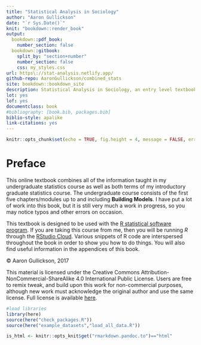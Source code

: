 ```yaml
--- 
title: "Statistical Analysis in Sociology"
author: "Aaron Gullickson"
date: "`r Sys.Date()`"
knit: "bookdown::render_book"
output: 
  bookdown::pdf_book:
    number_section: false
  bookdown::gitbook:
    split_by: "section+number"
    number_section: false
    css: my_styles.css
url: https\://stat-analysis.netlify.app/
github-repo: AaronGullickson/combined_stats
site: bookdown::bookdown_site
description: Statistical Analysis in Sociology, an entry level textbook for practical statistics in R
lot: yes
lof: yes
documentclass: book
#bibliography: [book.bib, packages.bib]
biblio-style: apalike
link-citations: yes
---
```


```r
knitr::opts_chunk$set(echo = TRUE, fig.height = 4, message = FALSE, error = FALSE, fig.align="center")
```


# Preface {-}

This online textbook combines all of the information taught in my undergraduate statistics course as well as both terms of my introductory graduate statistics course. The undergraduate course consists of the first five chapters/modules up to and including **Building Models**. I have put a lot of work into this book, but it is still very much a work in progress, so you may notice typos and other errors on occasion.

This textbook is designed to be used with the [R statistical software program](https://www.r-project.org/). If you are taking this course from me, then you will be running *R* through the [RStudio Cloud](https://rstudio.cloud). Various snippets of R code are interspersed throughout the book in order to show you how to do things. You will also find useful information in the appendices of this book. 

&copy; Aaron Gullickson, 2017

This material is licensed under the Creative Commons Attribution-NonCommercial-ShareAlike 4.0 International Public License. Users are free to remix tweak, and build upon this work for non-commercial purposes, although new work must acknowledge the original author and use the same license. Full license is available [here](https://creativecommons.org/licenses/by-nc-sa/4.0/legalcode).

```r
#load libraries
library(here)
source(here("check_packages.R"))
source(here("example_datasets","load_all_data.R"))
```
 
```r
is_html <- knitr::opts_knit$get("rmarkdown.pandoc.to")=="html"
```

